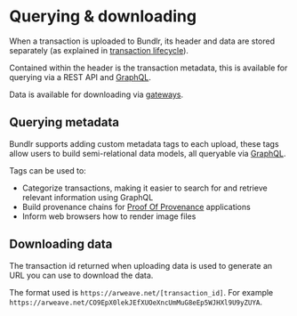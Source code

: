 # Querying & downloading

When a transaction is uploaded to Bundlr, its header and data are stored separately (as explained in [transaction lifecycle](/learn/transaction-lifecycle)).

Contained within the header is the transaction metadata, this is available for querying via a REST API and [GraphQL](/developer-docs/graphql).

Data is available for downloading via [gateways](/learn/gateways).

## Querying metadata

Bundlr supports adding custom metadata tags to each upload, these tags allow users to build semi-relational data models, all queryable via [GraphQL](/developer-docs/graphql).

Tags can be used to:

-   Categorize transactions, making it easier to search for and retrieve relevant information using GraphQL
-   Build provenance chains for [Proof Of Provenance](/overview/solutions/proof-of-provenance) applications
-   Inform web browsers how to render image files

## Downloading data

The transaction id returned when uploading data is used to generate an URL you can use to download the data.

The format used is `https://arweave.net/[transaction_id]`. For example `https://arweave.net/CO9EpX0lekJEfXUOeXncUmMuG8eEp5WJHXl9U9yZUYA`.
